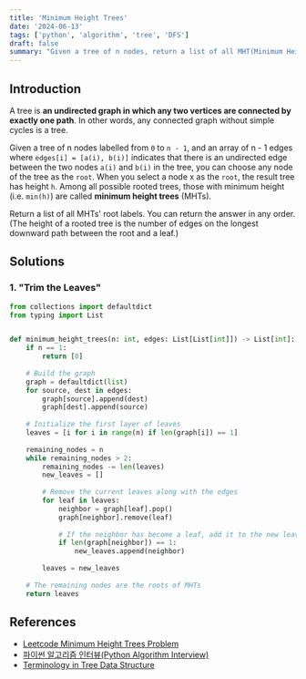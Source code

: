 ```yaml
---
title: 'Minimum Height Trees'
date: '2024-06-13'
tags: ['python', 'algorithm', 'tree', 'DFS']
draft: false
summary: "Given a tree of n nodes, return a list of all MHT(Minimum Height Tree)s' root labels.'"
---
```


## Introduction
A tree is **an undirected graph in which any two vertices are connected by exactly one path**. 
In other words,
any connected graph without simple cycles is a tree.

Given a tree of n nodes labelled from `0` to `n - 1`, and an array of n - 1 edges where `edges[i] = [a(i), b(i)]` indicates
that there is an undirected edge between the two nodes `a(i)` and `b(i)` in the tree, you can choose any node of the tree
as the `root`. When you select a node x as the `root`, the result tree has height `h`. Among all possible rooted trees,
those with minimum height (i.e. `min(h)`)  are called **minimum height trees** (MHTs).

Return a list of all MHTs' root labels. You can return the answer in any order.
(The height of a rooted tree is the number of edges on the longest downward path between the root and a leaf.)

## Solutions

### 1. "Trim the Leaves"

```python:main.py
from collections import defaultdict
from typing import List


def minimum_height_trees(n: int, edges: List[List[int]]) -> List[int]:
    if n == 1:
        return [0]
    
    # Build the graph
    graph = defaultdict(list)
    for source, dest in edges:
        graph[source].append(dest)
        graph[dest].append(source)
    
    # Initialize the first layer of leaves
    leaves = [i for i in range(n) if len(graph[i]) == 1]
    
    remaining_nodes = n
    while remaining_nodes > 2:
        remaining_nodes -= len(leaves)
        new_leaves = []
        
        # Remove the current leaves along with the edges
        for leaf in leaves:
            neighbor = graph[leaf].pop()
            graph[neighbor].remove(leaf)
            
            # If the neighbor has become a leaf, add it to the new leaves
            if len(graph[neighbor]) == 1:
                new_leaves.append(neighbor)
        
        leaves = new_leaves
    
    # The remaining nodes are the roots of MHTs
    return leaves
```


## References

- [Leetcode Minimum Height Trees Problem](https://leetcode.com/problems/balanced-binary-tree)
- [파이썬 알고리즘 인터뷰(Python Algorithm Interview)](https://www.aladin.co.kr/shop/wproduct.aspx?ItemId=245495826)
- [Terminology in Tree Data Structure](https://en.wikipedia.org/wiki/Tree_%28data_structure%29) 